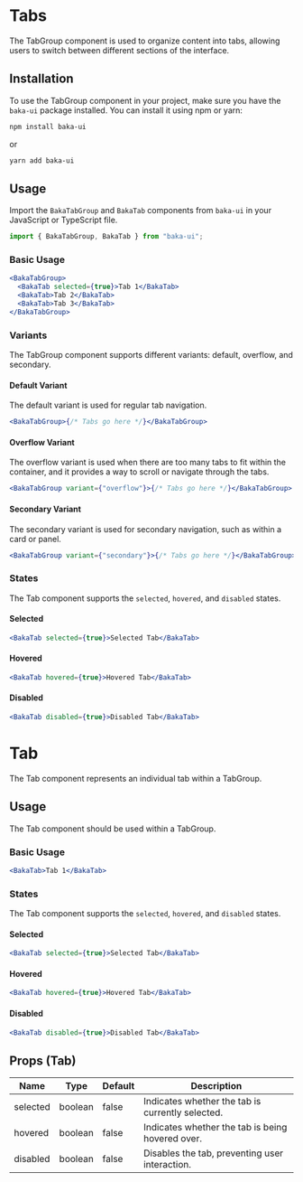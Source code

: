 # Tabs

The TabGroup component is used to organize content into tabs, allowing users to switch between different sections of the interface.

## Installation

To use the TabGroup component in your project, make sure you have the `baka-ui` package installed. You can install it using npm or yarn:

```bash
npm install baka-ui
```

or

```bash
yarn add baka-ui
```

## Usage

Import the `BakaTabGroup` and `BakaTab` components from `baka-ui` in your JavaScript or TypeScript file.

```jsx
import { BakaTabGroup, BakaTab } from "baka-ui";
```

### Basic Usage

```jsx
<BakaTabGroup>
  <BakaTab selected={true}>Tab 1</BakaTab>
  <BakaTab>Tab 2</BakaTab>
  <BakaTab>Tab 3</BakaTab>
</BakaTabGroup>
```

### Variants

The TabGroup component supports different variants: default, overflow, and secondary.

#### Default Variant

The default variant is used for regular tab navigation.

```jsx
<BakaTabGroup>{/* Tabs go here */}</BakaTabGroup>
```

#### Overflow Variant

The overflow variant is used when there are too many tabs to fit within the container, and it provides a way to scroll or navigate through the tabs.

```jsx
<BakaTabGroup variant={"overflow"}>{/* Tabs go here */}</BakaTabGroup>
```

#### Secondary Variant

The secondary variant is used for secondary navigation, such as within a card or panel.

```jsx
<BakaTabGroup variant={"secondary"}>{/* Tabs go here */}</BakaTabGroup>
```

### States

The Tab component supports the `selected`, `hovered`, and `disabled` states.

#### Selected

```jsx
<BakaTab selected={true}>Selected Tab</BakaTab>
```

#### Hovered

```jsx
<BakaTab hovered={true}>Hovered Tab</BakaTab>
```

#### Disabled

```jsx
<BakaTab disabled={true}>Disabled Tab</BakaTab>
```

# Tab

The Tab component represents an individual tab within a TabGroup.

## Usage

The Tab component should be used within a TabGroup.

### Basic Usage

```jsx
<BakaTab>Tab 1</BakaTab>
```

### States

The Tab component supports the `selected`, `hovered`, and `disabled` states.

#### Selected

```jsx
<BakaTab selected={true}>Selected Tab</BakaTab>
```

#### Hovered

```jsx
<BakaTab hovered={true}>Hovered Tab</BakaTab>
```

#### Disabled

```jsx
<BakaTab disabled={true}>Disabled Tab</BakaTab>
```

## Props (Tab)

| Name     | Type    | Default | Description                                      |
| -------- | ------- | ------- | ------------------------------------------------ |
| selected | boolean | false   | Indicates whether the tab is currently selected. |
| hovered  | boolean | false   | Indicates whether the tab is being hovered over. |
| disabled | boolean | false   | Disables the tab, preventing user interaction.   |
